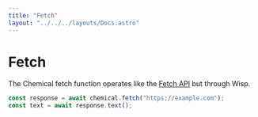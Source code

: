 ```yaml
---
title: "Fetch"
layout: "../../../layouts/Docs.astro"
---
```


# Fetch

The Chemical fetch function operates like the [Fetch API](https://developer.mozilla.org/en-US/docs/Web/API/Fetch_API/Using_Fetch) but through Wisp.

```js
const response = await chemical.fetch("https://example.com");
const text = await response.text();
```
